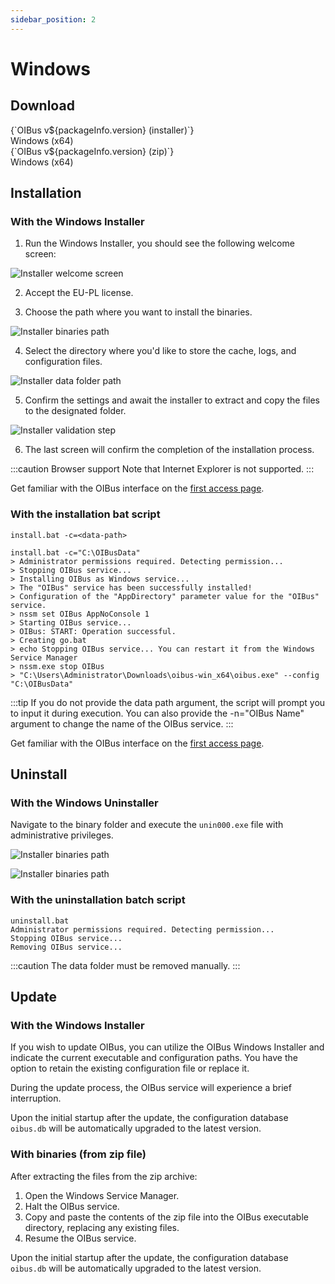 ```yaml
---
sidebar_position: 2
---
```



# Windows
## Download
<div style={{ display: "flex", justifyContent: "space-around" }}>
  <DownloadButton link={`https://github.com/OptimistikSAS/OIBus/releases/download/v${packageInfo.version}/oibus-setup-win_x64-v${packageInfo.version}.exe`}>
    <div>
      <div>{`OIBus v${packageInfo.version} (installer)`}</div>
      <div>Windows (x64)</div>
    </div>
  </DownloadButton>
  <DownloadButton link={`https://github.com/OptimistikSAS/OIBus/releases/download/v${packageInfo.version}/oibus-win_x64-v${packageInfo.version}.zip`}>
    <div>
      <div>{`OIBus v${packageInfo.version} (zip)`}</div>
      <div>Windows (x64)</div>
    </div>
  </DownloadButton>
</div>

## Installation
### With the Windows Installer
1. Run the Windows Installer, you should see the following welcome screen:

<div style={{ textAlign: 'center' }}>

  ![Installer welcome screen](../../../static/img/guide/installation/win_installer/1.png)

</div>


2. Accept the EU-PL license.

3. Choose the path where you want to install the binaries.

<div style={{ textAlign: 'center' }}>

  ![Installer binaries path](../../../static/img/guide/installation/win_installer/2.png)

</div>

4. Select the directory where you'd like to store the cache, logs, and configuration files.

<div style={{ textAlign: 'center' }}>

  ![Installer data folder path](../../../static/img/guide/installation/win_installer/3.png)

</div>

5. Confirm the settings and await the installer to extract and copy the files to the designated folder.

<div style={{ textAlign: 'center' }}>

  ![Installer validation step](../../../static/img/guide/installation/win_installer/4.png)

</div>

6. The last screen will confirm the completion of the installation process.

:::caution Browser support
Note that Internet Explorer is not supported.
:::

Get familiar with the OIBus interface on the [first access page](./first-access.mdx).

### With the installation bat script
``` commandline title="Usage"
install.bat -c=<data-path>
```

``` commandline title="Example with terminal outputs"
install.bat -c="C:\OIBusData"
> Administrator permissions required. Detecting permission...
> Stopping OIBus service...
> Installing OIBus as Windows service...
> The "OIBus" service has been successfully installed!
> Configuration of the "AppDirectory" parameter value for the "OIBus" service.
> nssm set OIBus AppNoConsole 1
> Starting OIBus service...
> OIBus: START: Operation successful.
> Creating go.bat
> echo Stopping OIBus service... You can restart it from the Windows Service Manager
> nssm.exe stop OIBus
> "C:\Users\Administrator\Downloads\oibus-win_x64\oibus.exe" --config "C:\OIBusData"
```

:::tip
If you do not provide the data path argument, the script will prompt you to input it during execution. You can also
provide the -n="OIBus Name" argument to change the name of the OIBus service.
:::

Get familiar with the OIBus interface on the [first access page](./first-access.mdx).

## Uninstall
### With the Windows Uninstaller
Navigate to the binary folder and execute the `unin000.exe` file with administrative privileges.

<div style={{ textAlign: 'center' }}>

  ![Installer binaries path](../../../static/img/guide/installation/win_uninstall/1.png)

</div>

<div style={{ textAlign: 'center' }}>

  ![Installer binaries path](../../../static/img/guide/installation/win_uninstall/2.png)

</div>


### With the uninstallation batch script
```` title="Example with terminal outputs"
uninstall.bat
Administrator permissions required. Detecting permission...
Stopping OIBus service...
Removing OIBus service...
````

:::caution
The data folder must be removed manually.
:::

## Update
### With the Windows Installer
If you wish to update OIBus, you can utilize the OIBus Windows Installer and indicate the current executable and configuration
paths. You have the option to retain the existing configuration file or replace it.

During the update process, the OIBus service will experience a brief interruption.

Upon the initial startup after the update, the configuration database `oibus.db` will be automatically upgraded to the
latest version.

### With binaries (from zip file)
After extracting the files from the zip archive:
1. Open the Windows Service Manager.
2. Halt the OIBus service.
3. Copy and paste the contents of the zip file into the OIBus executable directory, replacing any existing files.
4. Resume the OIBus service.

Upon the initial startup after the update, the configuration database `oibus.db` will be automatically upgraded to the
latest version.

